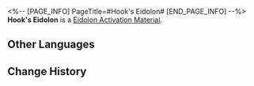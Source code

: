 <%-- [PAGE_INFO]
PageTitle=#Hook's Eidolon#
[END_PAGE_INFO] --%>
{{Item Infobox
|id          = 11109
|image       = Item Hook's Eidolon.png{{subst:void|<!--$UPLOAD:<<SpriteOutput/ItemFigures/11001.png>-<Item Hook's Eidolon.png>-<Item Icons>>-->}}
|type        = Eidolon Activation Material
|invCategory = 
|rarity      = 4
|effect      = 
|description = Material for raising Hook's Eidolon Level.
}}
'''Hook's Eidolon''' is a [[Eidolon Activation Material]].

==Other Languages==
{{Other Languages
|en   = Hook's Eidolon
|zhs  = 【虎克】的星魂
|zht  = 【虎克】的星魂
|ja   = 「フック」の星魂
|ko   = [후크]의 성혼
|es   = Eidolon de Hook
|fr   = Eidolon de Hook
|ru   = Эйдолон Хук
|th   = Eidolon ของ Hook
|vi   = Tinh Hồn Hook
|de   = Hooks Eidolon
|id   = Hook's Eidolon
|pt   = Eidolon de Hook
}}

==Change History==
{{Change History|1.0}}